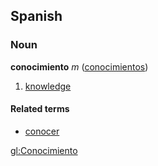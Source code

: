 ==Spanish==
===Noun===
'''conocimiento''' ''m'' ([[conocimientos]])

# [[knowledge]]

====Related terms====
*[[conocer]]

[[gl:Conocimiento]]